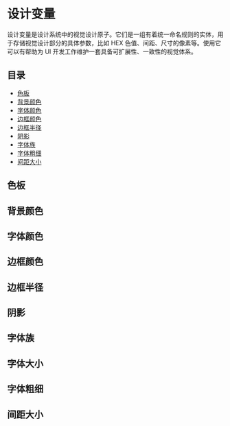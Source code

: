 
<Meta title="Home" />

# 设计变量

<Subtitle>
  设计变量是设计系统中的视觉设计原子。它们是一组有着统一命名规则的实体，用于存储视觉设计部分的具体参数，比如 HEX
  色值、间距、尺寸的像素等。使用它可以有帮助为 UI 开发工作维护一套具备可扩展性、一致性的视觉体系。
</Subtitle>

## 目录

- [色板](#色板)
- [背景颜色](#背景颜色)
- [字体颜色](#字体颜色)
- [边框颜色](#边框颜色)
- [边框半径](#边框半径)
- [阴影](#阴影)
- [字体族](#字体族)
- [字体粗细](#字体粗细)
- [间距大小](#间距大小)

## 色板

<PaletteTable />

## 背景颜色

<BackgroundTable />

## 字体颜色

<TextColorTable />

## 边框颜色

<BorderColorTable />

## 边框半径

<BorderRadiusTable />

## 阴影

<ShadowTable />

## 字体族

<FontFamilyTable />

## 字体大小

<FontSizeTable />

## 字体粗细

<FontWeightTable />

## 间距大小

<SpacingSizeTable />
